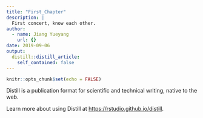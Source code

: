 ```yaml
---
title: "First_Chapter"
description: |
  First concert, know each other.
author:
  - name: Jiang Yueyang
    url: {}
date: 2019-09-06
output:
  distill::distill_article:
    self_contained: false
---
```



```r
knitr::opts_chunk$set(echo = FALSE)
```

Distill is a publication format for scientific and technical writing, native to the web.

Learn more about using Distill at <https://rstudio.github.io/distill>.


